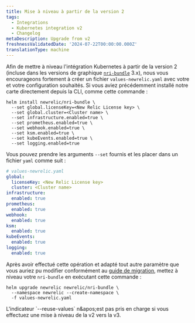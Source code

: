 ```yaml
---
title: Mise à niveau à partir de la version 2
tags:
  - Integrations
  - Kubernetes integration v2
  - Changelog
metaDescription: Upgrade from v2
freshnessValidatedDate: '2024-07-22T00:00:00.000Z'
translationType: machine
---
```


Afin de mettre à niveau l'intégration Kubernetes à partir de la version 2 (incluse dans les versions de graphique [`nri-bundle`](https://github.com/newrelic/helm-charts/tree/master/charts/nri-bundle) 3.x), nous vous encourageons fortement à créer un fichier `values-newrelic.yaml` avec votre <InlinePopover type="licenseKey" />et votre configuration souhaités. Si vous aviez précédemment installé notre carte directement depuis la CLI, comme cette commande :

```shell
helm install newrelic/nri-bundle \
  --set global.licenseKey=<New Relic License key> \
  --set global.cluster=<Cluster name> \
  --set infrastructure.enabled=true \
  --set prometheus.enabled=true \
  --set webhook.enabled=true \
  --set ksm.enabled=true \
  --set kubeEvents.enabled=true \
  --set logging.enabled=true
```

Vous pouvez prendre les arguments `--set` fournis et les placer dans un fichier `yaml` comme suit :

```yaml
# values-newrelic.yaml
global:
  licenseKey: <New Relic License key>
  cluster: <Cluster name>
infrastructure:
  enabled: true
prometheus:
  enabled: true
webhook:
  enabled: true
ksm:
  enabled: true
kubeEvents:
  enabled: true
logging:
  enabled: true
```

Après avoir effectué cette opération et adapté tout autre paramètre que vous auriez pu modifier conformément au [guide de migration](/docs/kubernetes-pixie/kubernetes-integration/advanced-configuration/k8s-version2/changes-since-v3/#migration-guide), mettez à niveau votre `nri-bundle` en exécutant cette commande :

```shell
helm upgrade newrelic newrelic/nri-bundle \
  --namespace newrelic --create-namespace \
  -f values-newrelic.yaml
```

<Callout variant="important">
  L'indicateur `--reuse-values` n&amp;apos;est pas pris en charge si vous effectuez une mise à niveau de la v2 vers la v3.
</Callout>